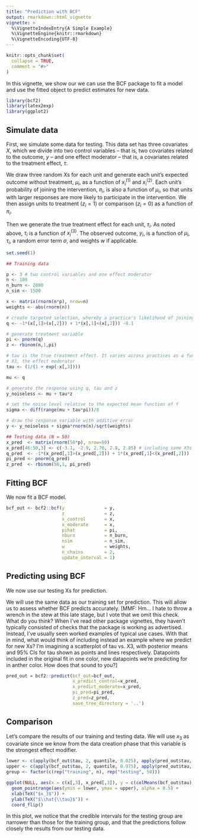 ```yaml
---
title: "Prediction with BCF"
output: rmarkdown::html_vignette
vignette: >
  %\VignetteIndexEntry{A Simple Example}
  %\VignetteEngine{knitr::rmarkdown}
  %\VignetteEncoding{UTF-8}
---
```


```r
knitr::opts_chunk$set(
  collapse = TRUE,
  comment = "#>"
)
```

In this vignette, we show our we can use the BCF package to fit a model and use the fitted object to predict estimates for new data.

```r
library(bcf2)
library(latex2exp)
library(ggplot2)
```

## Simulate data

First, we simulate some data for testing. This data set has three covariates $X$, which we divide into two control variables -- that is, two covariates related to the outcome, $y$ -- and one effect moderator -- that is, a covariates related to the treatment effect, $\tau$.

We draw three random $X$s for each unit and generate each unit's expected outcome without treatment, $\mu_i$, as a function of $x^{(1)}_i$ and $x^{(2)}_i$. Each unit's probability of joining the intervention, $\pi_i$, is also a function of $\mu_i$, so that units with larger responses are more likely to participate in the intervention. We then assign units to treatment ($z_i = 1$) or comparison ($z_i = 0$) as a function of $\pi_i$.

Then we generate the true treatment effect for each unit, $\tau_i$. As noted above, $\tau_i$ is a function of $x^{(3)}_i$. The observed outcome, $y_i$, is a function of $\mu_i$, $\tau_i$, a random error term $\sigma$, and weights $w$ if applicable.

```r
set.seed(1)

## Training data

p <- 3 # two control variables and one effect moderator
n <- 100
n_burn <- 2000
n_sim <- 1500

x <- matrix(rnorm(n*p), nrow=n)
weights <- abs(rnorm(n))

# create targeted selection, whereby a practice's likelihood of joining the intervention (pi) is related to their expected outcome (mu)
q <- -1*(x[,1]>(x[,2])) + 1*(x[,1]<(x[,2])) -0.1

# generate treatment variable
pi <- pnorm(q)
z <- rbinom(n,1,pi)

# tau is the true treatment effect. It varies across practices as a function of
# X3, the effect moderator
tau <- (1/(1 + exp(-x[,3])))

mu <- q

# generate the response using q, tau and z
y_noiseless <- mu + tau*z

# set the noise level relative to the expected mean function of Y
sigma <- diff(range(mu + tau*pi))/8

# draw the response variable with additive error
y <- y_noiseless + sigma*rnorm(n)/sqrt(weights)

## Testing data (N = 50)
x_pred  <- matrix(rnorm(50*p), nrow=50)
x_pred[46:50,3] <- c(-3.1, -2.9, 2.76, 2.8, 2.85) # including some X3s outside of range
q_pred  <- -1*(x_pred[,1]>(x_pred[,2])) + 1*(x_pred[,1]<(x_pred[,2])) - 0.1
pi_pred <- pnorm(q_pred)
z_pred  <- rbinom(50,1, pi_pred)
```

## Fitting BCF

We now fit a BCF model. 

```r
bcf_out <- bcf2::bcf(y               = y,
                     z               = z,
                     x_control       = x,
                     x_moderate      = x,
                     pihat           = pi,
                     nburn           = n_burn,
                     nsim            = n_sim,
                     w               = weights,
                     n_chains        = 2,
                     update_interval = 1)
```


## Predicting using BCF

We now use our testing Xs for prediction.

We will use the same data as our training set for prediction. This will allow us to assess whether BCF predicts accurately. [MMF: Hm... I hate to throw a wrench in the stew at this late stage, but I  vote that we omit this check. What do you think? When I've read other package vignettes, they haven't typically consisted of checks that the package is working as advertised. Instead, I've usually seen worked examples of typical use cases. With that in mind, what would think of including instead an example where we predict for new Xs? I'm imagining a scatterplot of tau vs. X3, with posterior means and 95% CIs for tau shown as points and lines respectively. Datapoints included in the original fit in one color, new datapoints we're predicting for in anther color. How does that sound to you?]

```r
pred_out = bcf2::predict(bcf_out=bcf_out,
                         x_predict_control=x_pred,
                         x_predict_moderate=x_pred,
                         pi_pred=pi_pred,
                         z_pred=z_pred,
                         save_tree_directory = '..')
```

## Comparison

Let's compare the results of our training and testing data. We will use $x_3$ as covariate since we know from the data creation phase that this variable is the strongest effect modifier.

```r
lower <- c(apply(bcf_out$tau, 2, quantile, 0.025), apply(pred_out$tau, 2, quantile, 0.025))
upper <- c(apply(bcf_out$tau, 2, quantile, 0.975), apply(pred_out$tau, 2, quantile, 0.025))
group <- factor(c(rep("training", n), rep("testing", 50)))

ggplot(NULL, aes(x = c(x[,3], x_pred[,3]), y = c(colMeans(bcf_out$tau), colMeans(pred_out$tau)), color = group)) +
  geom_pointrange(aes(ymin = lower, ymax = upper), alpha = 0.5) +
  xlab(TeX("$x_3$")) +
  ylab(TeX("$\\hat{\\tau}$")) +
  coord_flip()
```

In this plot, we notice that the credible intervals for the testing group are narrower than those for the training group, and that the predictions follow closely the results from our testing data.